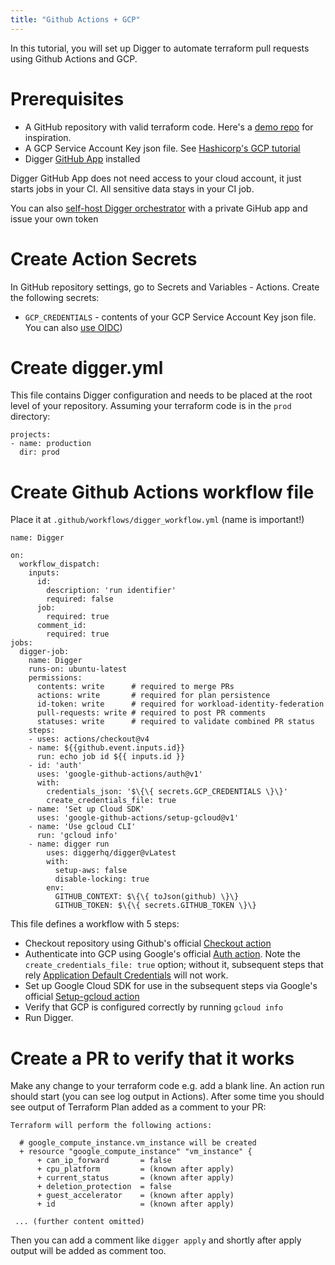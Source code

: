 ```yaml
---
title: "Github Actions + GCP"
---
```



In this tutorial, you will set up Digger to automate terraform pull requests using Github Actions and GCP.

# Prerequisites

- A GitHub repository with valid terraform code. Here's a [demo repo](https://github.com/diggerhq/demo-conftest-gcp/) for inspiration.
- A GCP Service Account Key json file. See [Hashicorp's GCP tutorial](https://developer.hashicorp.com/terraform/tutorials/gcp-get-started/google-cloud-platform-build)
- Digger [GitHub App](https://github.com/apps/digger-cloud/installations/select_target) installed

<Note>
Digger GitHub App does not need access to your cloud account, it just starts jobs in your CI. All sensitive data stays in your CI job.

You can also [self-host Digger orchestrator](/self-host/deploy-docker) with a private GiHub app and issue your own token

</Note>

# Create Action Secrets

In GitHub repository settings, go to Secrets and Variables - Actions. Create the following secrets:

- `GCP_CREDENTIALS` - contents of your GCP Service Account Key json file. You can also [use OIDC](/gcp/federated-oidc-access/))

# Create digger.yml

This file contains Digger configuration and needs to be placed at the root level of your repository. Assuming your terraform code is in the `prod` directory:

```
projects:
- name: production
  dir: prod
```

# Create Github Actions workflow file

Place it at `.github/workflows/digger_workflow.yml` (name is important!)

```
name: Digger

on:
  workflow_dispatch:
    inputs:
      id:
        description: 'run identifier'
        required: false
      job:
        required: true
      comment_id:
        required: true
jobs:
  digger-job:
    name: Digger
    runs-on: ubuntu-latest
    permissions:
      contents: write      # required to merge PRs
      actions: write       # required for plan persistence
      id-token: write      # required for workload-identity-federation
      pull-requests: write # required to post PR comments
      statuses: write      # required to validate combined PR status
    steps:
    - uses: actions/checkout@v4
    - name: ${{github.event.inputs.id}}
      run: echo job id ${{ inputs.id }}
    - id: 'auth'
      uses: 'google-github-actions/auth@v1'
      with:
        credentials_json: '$\{\{ secrets.GCP_CREDENTIALS \}\}'
        create_credentials_file: true
    - name: 'Set up Cloud SDK'
      uses: 'google-github-actions/setup-gcloud@v1'
    - name: 'Use gcloud CLI'
      run: 'gcloud info'
    - name: digger run
        uses: diggerhq/digger@vLatest
        with:
          setup-aws: false
          disable-locking: true
        env:
          GITHUB_CONTEXT: $\{\{ toJson(github) \}\}
          GITHUB_TOKEN: $\{\{ secrets.GITHUB_TOKEN \}\}
```

This file defines a workflow with 5 steps:

- Checkout repository using Github's official [Checkout action](https://github.com/actions/checkout)
- Authenticate into GCP using Google's official [Auth action](https://github.com/google-github-actions/auth). Note the `create_credentials_file: true` option; without it, subsequent steps that rely [Application Default Credentials](https://cloud.google.com/docs/authentication/provide-credentials-adc) will not work.
- Set up Google Cloud SDK for use in the subsequent steps via Google's official [Setup-gcloud action](https://github.com/google-github-actions/setup-gcloud)
- Verify that GCP is configured correctly by running `gcloud info`
- Run Digger.

# Create a PR to verify that it works

Make any change to your terraform code e.g. add a blank line. An action run should start (you can see log output in Actions). After some time you should see output of Terraform Plan added as a comment to your PR:

```
Terraform will perform the following actions:

  # google_compute_instance.vm_instance will be created
  + resource "google_compute_instance" "vm_instance" {
      + can_ip_forward       = false
      + cpu_platform         = (known after apply)
      + current_status       = (known after apply)
      + deletion_protection  = false
      + guest_accelerator    = (known after apply)
      + id                   = (known after apply)

 ... (further content omitted)
```

Then you can add a comment like `digger apply` and shortly after apply output will be added as comment too.
